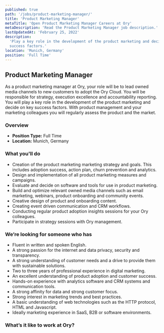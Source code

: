 ```yaml
---
published: true
path: '/jobs/product-marketing-manager/'
title: 'Product Marketing Manager'
metaTitle: 'Open Product Marketing Manager Careers at Ory'
metaDescription: 'Read the Product Marketing Manager job description.'
lastUpdatedAt: 'February 25, 2022'
description:
  'Play a key role in the development of the product marketing and decide on key
  success factors.'
location: 'Munich, Germany'
position: 'Full Time'
---
```



## Product Marketing Manager

<About />

As a product marketing manager at Ory, your role will be to lead owned media
channels to new customers to adopt the Ory Cloud. You will be responsible for
strategy, execution excellence and accountability reporting. You will play a key
role in the development of the product marketing and decide on key success
factors. With product management and your marketing colleagues you will
regularly assess the product and the market.

### Overview

- **Position Type:** Full Time
- **Location:** Munich, Germany

### What you'll do

- Creation of the product marketing marketing strategy and goals. This includes
  adoption success, action plan, churn prevention and analytics.
- Design and implementation of all product marketing measures and campaigns.
- Evaluate and decide on software and tools for use in product marketing.
- Build and optimize relevant owned media channels such as email marketing,
  webinars, product onboarding and community events.
- Creative design of product and onboarding content.
- Creating event driven communication and CRM workflows.
- Conducting regular product adoption insights sessions for your Ory colleagues.
- Participate in strategy sessions with Ory management.

### We’re looking for someone who has

- Fluent in written and spoken English.
- A strong passion for the internet and data privacy, security and transparency.
- A strong understanding of customer needs and a drive to provide them with
  sustainable solutions.
- Two to three years of professional experience in digital marketing.
- An excellent understanding of product adoption and customer success.
- Hands-on experience with analytics software and CRM systems and communication
  tools.
- A strong affinity for data and strong customer focus.
- Strong interest in marketing trends and best practices.
- A basic understanding of web technologies such as the HTTP protocol, HTML and
  Javascript.
- Ideally marketing experience in SaaS, B2B or software environments.

### What’s it like to work at Ory?

<WorkAtOry />
